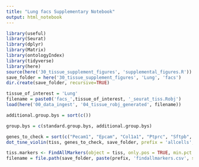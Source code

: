 ```yaml
---
title: "Lung facs Supplementary Notebook"
output: html_notebook
---
```


```r
library(useful)
library(Seurat)
library(dplyr)
library(Matrix)
library(ontologyIndex)
library(tidyverse)
library(here)
source(here('30_tissue_supplement_figures', 'supplemental_figures.R'))
save_folder = here('30_tissue_supplement_figures', 'Lung', 'facs')
dir.create(save_folder, recursive=TRUE)

tissue_of_interest = 'Lung'
filename = paste0('facs_',tissue_of_interest, '_seurat_tiss.Robj')
load(here('00_data_ingest', '04_tissue_robj_generated', filename))

additional.group.bys = sort(c())

group.bys = c(standard.group.bys, additional.group.bys)

genes_to_check = sort(c("Pecam1", "Epcam", "Col1a1", "Ptprc", "Sftpb", "Foxj1", "Ager", "Scgb1a1", "Resp18", "Calca", "Scgb3a2", "Pdpn", "Wnt3a", "Krt5", "Cd8a", "Cd79a", "Klrb1c", "Cd3e", "Csf1r", "Ly6c2", "H2-Aa", "Marco", "Itgax", "Mrc1", "Cd24a", "Cd68", "Cx3cr1", "Cd14", "Itgam", "Cd14", "Cd19", "Ccr2", "Cd200r3"))
dot_tsne_violin(tiss, genes_to_check, save_folder, prefix = 'allcells', group.bys)
```


```r
tiss.markers <- FindAllMarkers(object = tiss, only.pos = TRUE, min.pct = 0.25, thresh.use = 0.25)
filename = file.path(save_folder, paste(prefix, 'findallmarkers.csv', sep='_'))
```

